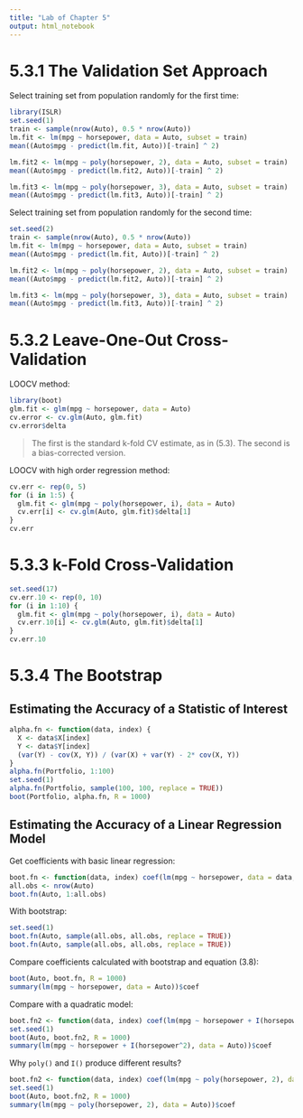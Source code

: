 ```yaml
---
title: "Lab of Chapter 5"
output: html_notebook
---
```


# 5.3.1 The Validation Set Approach
Select training set from population randomly for the first time:
```r
library(ISLR)
set.seed(1)
train <- sample(nrow(Auto), 0.5 * nrow(Auto))
lm.fit <- lm(mpg ~ horsepower, data = Auto, subset = train)
mean((Auto$mpg - predict(lm.fit, Auto))[-train] ^ 2)

lm.fit2 <- lm(mpg ~ poly(horsepower, 2), data = Auto, subset = train)
mean((Auto$mpg - predict(lm.fit2, Auto))[-train] ^ 2)

lm.fit3 <- lm(mpg ~ poly(horsepower, 3), data = Auto, subset = train)
mean((Auto$mpg - predict(lm.fit3, Auto))[-train] ^ 2)
```
Select training set from population randomly for the second time:
```r
set.seed(2)
train <- sample(nrow(Auto), 0.5 * nrow(Auto))
lm.fit <- lm(mpg ~ horsepower, data = Auto, subset = train)
mean((Auto$mpg - predict(lm.fit, Auto))[-train] ^ 2)

lm.fit2 <- lm(mpg ~ poly(horsepower, 2), data = Auto, subset = train)
mean((Auto$mpg - predict(lm.fit2, Auto))[-train] ^ 2)

lm.fit3 <- lm(mpg ~ poly(horsepower, 3), data = Auto, subset = train)
mean((Auto$mpg - predict(lm.fit3, Auto))[-train] ^ 2)
```

# 5.3.2 Leave-One-Out Cross-Validation
LOOCV method:
```r
library(boot)
glm.fit <- glm(mpg ~ horsepower, data = Auto)
cv.error <- cv.glm(Auto, glm.fit)
cv.error$delta
```

> The first is the standard k-fold CV estimate, as in (5.3). The second is a bias-corrected version.

LOOCV with high order regression method:
```r
cv.err <- rep(0, 5)
for (i in 1:5) {
  glm.fit <- glm(mpg ~ poly(horsepower, i), data = Auto)
  cv.err[i] <- cv.glm(Auto, glm.fit)$delta[1]
}
cv.err
```

# 5.3.3 k-Fold Cross-Validation

```r
set.seed(17)
cv.err.10 <- rep(0, 10)
for (i in 1:10) {
  glm.fit <- glm(mpg ~ poly(horsepower, i), data = Auto)
  cv.err.10[i] <- cv.glm(Auto, glm.fit)$delta[1]
}
cv.err.10
```

# 5.3.4 The Bootstrap

## Estimating the Accuracy of a Statistic of Interest
```r
alpha.fn <- function(data, index) {
  X <- data$X[index]
  Y <- data$Y[index]
  (var(Y) - cov(X, Y)) / (var(X) + var(Y) - 2* cov(X, Y))
}
alpha.fn(Portfolio, 1:100)
set.seed(1)
alpha.fn(Portfolio, sample(100, 100, replace = TRUE))
boot(Portfolio, alpha.fn, R = 1000)
```

## Estimating the Accuracy of a Linear Regression Model
Get coefficients with basic linear regression:
```r
boot.fn <- function(data, index) coef(lm(mpg ~ horsepower, data = data, subset = index))
all.obs <- nrow(Auto)
boot.fn(Auto, 1:all.obs)
```

With bootstrap:
```r
set.seed(1)
boot.fn(Auto, sample(all.obs, all.obs, replace = TRUE))
boot.fn(Auto, sample(all.obs, all.obs, replace = TRUE))
```

Compare coefficients calculated with bootstrap and equation (3.8):
```r
boot(Auto, boot.fn, R = 1000)
summary(lm(mpg ~ horsepower, data = Auto))$coef
```

Compare with a quadratic model:
```r
boot.fn2 <- function(data, index) coef(lm(mpg ~ horsepower + I(horsepower^2), data = data, subset = index))
set.seed(1)
boot(Auto, boot.fn2, R = 1000)
summary(lm(mpg ~ horsepower + I(horsepower^2), data = Auto))$coef
```

Why `poly()` and `I()` produce different results?
```r
boot.fn2 <- function(data, index) coef(lm(mpg ~ poly(horsepower, 2), data = data, subset = index))
set.seed(1)
boot(Auto, boot.fn2, R = 1000)
summary(lm(mpg ~ poly(horsepower, 2), data = Auto))$coef
```